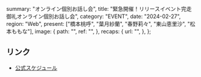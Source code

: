   summary: "オンライン個別お話し会",
  title: "緊急開催！リリースイベント完走御礼オンライン個別お話し会",
  category: "EVENT",
  date: "2024-02-27",
  region: "Web",
  present: ["橋本桃呼", "葉月紗蘭", "春野莉々", "東山恵里沙", "松本ももな"],
  image: {
    path: "",
    ref: "",
  },
  recaps: {
    url: "",
  },
};

## リンク

- [公式スケジュール](https://takanenonadeshiko.jp/?p=1893)
